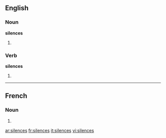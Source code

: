 ==English==

===Noun===
'''silences'''

# {{plural of|[[silence]]}}

===Verb===
'''silences'''

# {{third-person singular of|[[silence]]}}

----

==French==

===Noun===
{{infl|fr|plural}} {{m|p}}

# {{plural of|silence|lang=French}}

[[ar:silences]]
[[fr:silences]]
[[it:silences]]
[[vi:silences]]
